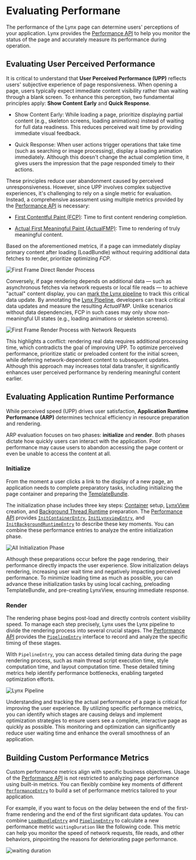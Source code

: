 # Evaluating Performane

The performance of the Lynx page can determine users' perceptions of your application. Lynx provides the [Performance API](api/lynx-api/performance-api)
to help you monitor the status of the page and accurately measure its performance during operation.

## Evaluating User Perceived Performance

It is critical to understand that **User Perceived Performance (UPP)** reflects users' subjective experience of page responsiveness. When opening a page, users typically expect
immediate content visibility rather than waiting through a blank screen. To enhance this perception, two fundamental principles apply: **Show Content Early** and **Quick Response**.

- Show Content Early: While loading a page, prioritize displaying partial content (e.g., skeleton screens, loading animations) instead of waiting for full data readiness.
  This reduces perceived wait time by providing immediate visual feedback.

- Quick Response: When user actions trigger operations that take time (such as searching or image processing), display a loading animation immediately. Although
  this doesn't change the actual completion time, it gives users the impression that the page responded timely to their actions.

These principles reduce user abandonment caused by perceived unresponsiveness. However, since UPP involves complex subjective experiences, it's challenging to rely on a single
metric for evaluation. Instead, a comprehensive assessment using multiple metrics provided by the [Performance API](api/lynx-api/performance-api) is necessary:

- [First Contentful Paint (FCP)](api/lynx-api/performance-api/performance-entry/metric-fcp-entry): Time to first content rendering completion.

- [Actual First Meaningful Paint (ActualFMP)](api/lynx-api/performance-api/performance-entry/metric-actual-fmp-entry): Time to rendering of truly meaningful content.

Based on the aforementioned metrics, if a page can immediately display primary content after loading (LoadBundle) without requiring additional data fetches to render,
prioritize optimizing _FCP_.

![First Frame Direct Render Process](https://lf-lynx.tiktok-cdns.com/obj/lynx-artifacts-oss-sg/lynx-website/assets/doc/first-render-without-network.png 'First Frame Direct Render Process')

Conversely, if page rendering depends on additional data — such as asynchronous fetches via network requests or local file reads — to achieve "actual" content display,
you can [mark the Lynx pipeline](guide/performance/timing-flag) to track this critical data update. By annotating the [Lynx Pipeline](guide/spec#lynx-pipeline), developers can track critical data
updates and measure the resulting _ActualFMP_. Unlike scenarios without data dependencies, FCP in such cases may only show non-meaningful UI states (e.g., loading animations or skeleton screens).

![First Frame Render Process with Network Requests](https://lf-lynx.tiktok-cdns.com/obj/lynx-artifacts-oss-sg/lynx-website/assets/doc/first-render-with-network.png 'First Frame Render Process with Network Requests')

This highlights a conflict: rendering real data requires additional processing time, which contradicts the goal of improving UPP. To optimize perceived performance,
prioritize static or preloaded content for the initial screen, while deferring network-dependent content to subsequent updates. Although this approach may
increases total data transfer, it significantly enhances user perceived performance by rendering meaningful content earlier.

## Evaluating Application Runtime Performance

While perceived speed (UPP) drives user satisfaction, **Application Runtime Performance (ARP)** determines technical efficiency in resource preparation and rendering.

ARP evaluation focuses on two phases: **initialize** and **render**. Both phases dictate how quickly users can interact with the application. Poor performance may
cause users to abandon accessing the page content or even be unable to access the content at all.

### Initialize

From the moment a user clicks a link to the display of a new page, an application needs to complete preparatory tasks, including initializing the page container and
preparing the [TemplateBundle](guide/spec#template-bundle).

The initialization phase includes three key steps: [Container](guide/spec#container) setup, [LynxView](guide/spec#lynxview①)
creation, and [Background Thread Runtime](guide/spec#background-thread-runtime) preparation. The [Performance API](api/lynx-api/performance-api) provides
[`InitContainerEntry`](api/lynx-api/performance-api/performance-entry/init-container-entry), [`InitLynxviewEntry`](api/lynx-api/performance-api/performance-entry/init-lynxview-entry),
and [`InitBackgroundRuntimeEntry`](api/lynx-api/performance-api/performance-entry/init-background-runtime-entry) to describe these key moments. You can
combine these performance entries to analyze the entire initialization phase.

![All Initialization Phase](https://lf-lynx.tiktok-cdns.com/obj/lynx-artifacts-oss-sg/lynx-website/assets/doc/all-init-process.png 'All Initialization Phase')

Although these preparations occur before the page rendering, their performance directly impacts the user experience. Slow initialization delays rendering, increasing user
wait time and negatively impacting perceived performance. To minimize loading time as much as possible, you can advance these initialization tasks by using local caching,
preloading TemplateBundle, and pre-creating LynxView, ensuring immediate response.

### Render

The rendering phase begins post-load and directly controls content visibility speed. To manage each step precisely, Lynx uses the Lynx pipeline to divide the rendering
process into several crucial stages. The [Performance API](api/lynx-api/performance-api) provides the
[`PipelineEntry`](api/lynx-api/performance-api/performance-entry/pipeline-entry) interface to record and analyze the specific timing of these stages.

With `PipelineEntry`, you can access detailed timing data during the page rendering process, such as main thread script execution time, style computation time, and layout
computation time. These detailed timing metrics help identify performance bottlenecks, enabling targeted optimization efforts.

![Lynx Pipeline](https://lf-lynx.tiktok-cdns.com/obj/lynx-artifacts-oss-sg/lynx-website/assets/doc/pipeline-entry.png 'Lynx Pipeline')

Understanding and tracking the actual performance of a page is critical for improving the user experience. By utilizing specific performance metrics, you can identify which
stages are causing delays and implement optimization strategies to ensure users see a complete, interactive page as quickly as possible. This monitoring and optimization can
significantly reduce user waiting time and enhance the overall smoothness of an application.

## Building Custom Performance Metrics

Custom performance metrics align with specific business objectives. Usage of the [Performance API](api/lynx-api/performance-api) is not restricted to analyzing
page performance using built-in metrics. You can flexibly combine key moments of different [`PerformanceEntry`](api/lynx-api/performance-api/performance-entry) to build a set
of performance metrics tailored to your application.

For example, if you want to focus on the delay between the end of the first-frame rendering and the end of the first significant data updates. You can combine
[`LoadBundleEntry`](api/lynx-api/performance-api/performance-entry/load-bundle-entry) and [`PipelineEntry`](api/lynx-api/performance-api/performance-entry/pipeline-entry)
to calculate a new performance metric `waitingDuration` like the following code. This metric can help you monitor the speed of network requests, file reads, and other
behaviors, pinpointing the reasons for deteriorating page performance.

![waiting duration](https://lf-lynx.tiktok-cdns.com/obj/lynx-artifacts-oss-sg/lynx-website/assets/doc/custom-metric-waitingduration.png)


<Go
  example="performance-api"
  defaultFile="src/create_custom_performance_metric/index.tsx"
  img="https://lf-lynx.tiktok-cdns.com/obj/lynx-artifacts-oss-sg/lynx-website/assets/doc/create-custom-performance-metric.jpeg"
  highlight="{18-40}"
  entry="src/create_custom_performance_metric"
/>
